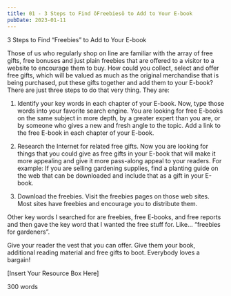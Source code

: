 ```yaml
---
title: 01 - 3 Steps to Find ôFreebiesö to Add to Your E-book
pubDate: 2023-01-11
---
```


3 Steps to Find “Freebies” to Add to Your E-book


Those of us who regularly shop on line are familiar with the array of free gifts, free bonuses and just plain freebies that are offered to a visitor to a website to encourage them to buy. How could you collect, select and offer free gifts, which will be valued as much as the original merchandise that is being purchased, put these gifts together and add them to your E-book? There are just three steps to do that very thing. They are:

1.	Identify your key words in each chapter of your E-book. Now, type those words into your favorite search engine. You are looking for free E-books on the same subject in more depth, by a greater expert than you are, or by someone who gives a new and fresh angle to the topic. Add a link to the free E-book in each chapter of your E-book.

2.	Research the Internet for related free gifts. Now you are looking for things that you could give as free gifts in your E-book that will make it more appealing and give it more pass-along appeal to your readers. For example: If you are selling gardening supplies, find a planting guide on the web that can be downloaded and include that as a gift in your E-book.

3.	Download the freebies. Visit the freebies pages on those web sites. Most sites have freebies and encourage you to distribute them. 

Other key words I searched for are freebies, free E-books, and free reports and then gave the key word that I wanted the free stuff for. Like… “freebies for gardeners”.

Give your reader the vest that you can offer. Give them your book, additional reading material and free gifts to boot. Everybody loves a bargain!

[Insert Your Resource Box Here]

300 words